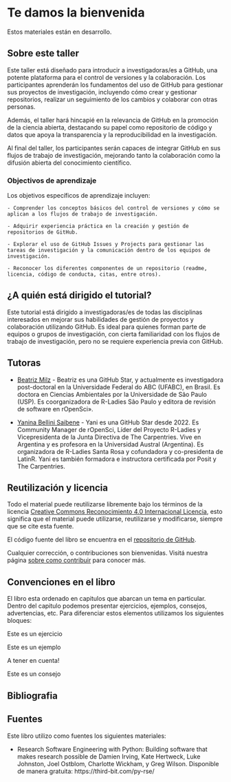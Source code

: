 # Te damos la bienvenida {.unnumbered}

::: enconstruccion
Estos materiales están en desarrollo. 
:::


## Sobre este taller

Este taller está diseñado para introducir a investigadoras/es a GitHub, una potente plataforma para el control de versiones y la colaboración.
Los participantes aprenderán los fundamentos del uso de GitHub para gestionar sus proyectos de investigación, incluyendo cómo crear y gestionar repositorios, realizar un seguimiento de los cambios y colaborar con otras personas.

Además, el taller hará hincapié en la relevancia de GitHub en la promoción de la ciencia abierta, destacando su papel como repositorio de código y datos que apoya la transparencia y la reproducibilidad en la investigación.

Al final del taller, los participantes serán capaces de integrar GitHub en sus flujos de trabajo de investigación, mejorando tanto la colaboración como la difusión abierta del conocimiento científico.

### Objectivos de aprendizaje 

Los objetivos específicos de aprendizaje incluyen:

    - Comprender los conceptos básicos del control de versiones y cómo se aplican a los flujos de trabajo de investigación.

    - Adquirir experiencia práctica en la creación y gestión de repositorios de GitHub.

    - Explorar el uso de GitHub Issues y Projects para gestionar las tareas de investigación y la comunicación dentro de los equipos de investigación.

    - Reconocer los diferentes componentes de un repositorio (readme, licencia, código de conducta, citas, entre otros).


## ¿A quién está dirigido el tutorial?

Este tutorial está dirigido a investigadoras/es de todas las disciplinas interesados en mejorar sus habilidades de gestión de proyectos y colaboración utilizando GitHub.
 Es ideal para quienes forman parte de equipos o grupos de investigación, con cierta familiaridad con los flujos de trabajo de investigación, pero no se requiere experiencia previa con GitHub. 

## Tutoras

- [Beatriz Milz](https://beamilz.com) - Beatriz es una GitHub Star, y actualmente es investigadora post-doctoral en la Universidade Federal do ABC (UFABC), en Brasil. Es doctora en Ciencias Ambientales por la Universidade de São Paulo (USP). Es coorganizadora de R-Ladies São Paulo y editora de revisión de software en rOpenSci».

- [Yanina Bellini Saibene](https://yabellini.netlify.app/) - Yani es una GitHub Star desde 2022. Es Community Manager de rOpenSci, Líder del Proyecto R-Ladies y Vicepresidenta de la Junta Directiva de The Carpentries. Vive en Argentina y es profesora en la Universidad Austral (Argentina). Es organizadora de R-Ladies Santa Rosa y cofundadora y co-presidenta de LatinR. Yani es también formadora e instructora certificada por Posit y The Carpentries. 

## Reutilización y licencia {#sec-licensing}

Todo el material puede reutilizarse libremente bajo los términos de la licencia
[Creative Commons Reconocimiento 4.0 Internacional
Licencia](https://creativecommons.org/licenses/by/4.0/), esto significa que el material
puede utilizarse, reutilizarse y modificarse, siempre que se cite esta fuente.

El código fuente del libro se encuentra en el [repositorio de GitHub]().

Cualquier corrección,
o contribuciones son bienvenidas. Visitá nuestra página
[sobre como contribuir]() para conocer más.


## Convenciones en el libro

El libro esta ordenado en capitulos que abarcan un tema en particular. Dentro del capitulo podemos presentar ejercicios, ejemplos, consejos, advertencias, etc. Para diferenciar estos elementos utilizamos los siguientes bloques:

::: ejercicio
Este es un ejercicio
:::

::: ejemplo
Este es un ejemplo
:::

::: importante
A tener en cuenta!
:::

::: tip
Este es un consejo
:::


## Bibliografia 



## Fuentes

Este libro utilizo como fuentes los siguientes materiales:

* Research Software Engineering with Python: Building software that makes research possible de Damien Irving, Kate Hertweck, Luke Johnston, Joel Ostblom, Charlotte Wickham, y Greg Wilson. Disponible de manera gratuita: https://third-bit.com/py-rse/ 

